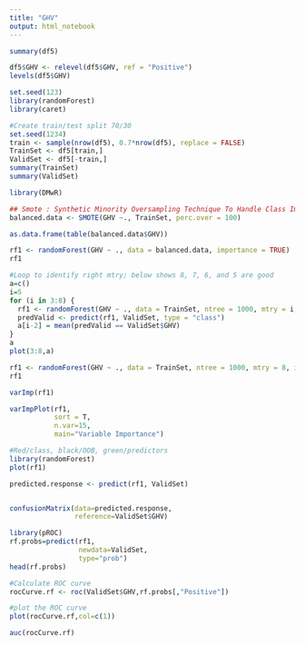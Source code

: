---
title: "GHV"
output: html_notebook
---



```{r}
summary(df5)
```
```{r}
df5$GHV <- relevel(df5$GHV, ref = "Positive")
levels(df5$GHV)
```



```{r}
set.seed(123)
library(randomForest)
library(caret)
```

```{r}
#Create train/test split 70/30
set.seed(1234)
train <- sample(nrow(df5), 0.7*nrow(df5), replace = FALSE)
TrainSet <- df5[train,]
ValidSet <- df5[-train,]
summary(TrainSet)
summary(ValidSet)
```

```{r}
library(DMwR)

## Smote : Synthetic Minority Oversampling Technique To Handle Class Imbalance In Binary Classification; code below puts it at 1:1 balance
balanced.data <- SMOTE(GHV ~., TrainSet, perc.over = 100)

as.data.frame(table(balanced.data$GHV))
```

```{r}
rf1 <- randomForest(GHV ~ ., data = balanced.data, importance = TRUE)
rf1
```
```{r}
#Loop to identify right mtry; below shows 8, 7, 6, and 5 are good
a=c()
i=5
for (i in 3:8) {
  rf1 <- randomForest(GHV ~ ., data = TrainSet, ntree = 1000, mtry = i, importance = TRUE)
  predValid <- predict(rf1, ValidSet, type = "class")
  a[i-2] = mean(predValid == ValidSet$GHV)
}
a
plot(3:8,a)
```
```{r}
rf1 <- randomForest(GHV ~ ., data = TrainSet, ntree = 1000, mtry = 8, importance = TRUE)
rf1
```
```{r}
varImp(rf1)
```

```{r}
varImpPlot(rf1,  
           sort = T,
           n.var=15,
           main="Variable Importance")
```

```{r}
#Red/class, black/OOB, green/predictors
library(randomForest)
plot(rf1)
```

```{r}
predicted.response <- predict(rf1, ValidSet)


confusionMatrix(data=predicted.response,  
                reference=ValidSet$GHV)
```
```{r}
library(pROC)
rf.probs=predict(rf1,
                 newdata=ValidSet,
                 type="prob")
head(rf.probs)
```

```{r}
#Calculate ROC curve
rocCurve.rf <- roc(ValidSet$GHV,rf.probs[,"Positive"])
```

```{r}
#plot the ROC curve
plot(rocCurve.rf,col=c(1))
```

```{r}
auc(rocCurve.rf)
```



